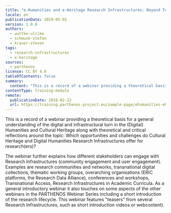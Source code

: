 ```yaml
---
title: "e-Humanities and e-Heritage Research Infrastructures: Beyond Tools"
locale: en
publicationDate: 2019-05-02
version: 1.0.0
authors:
  - wuttke-ulrike
  - schmunk-stefan
  - krauer-steven
tags:
  - research-infrastructures
  - e-heritage
sources:
  - parthenos
license: CC BY 4.0
tableOfContents: false
summary:
  content: "This is a record of a webinar providing a theoretical basis for a general understanding of the digital and infrastructural turn in the (Digital) Humanities and Cultural Heritage along with theoretical and critical reflections around the topic: Which opportunities and challenges do Cultural Heritage and Digital Humanities Research Infrastructures offer for research(ers)?"
contentType: training-module
remote:
  publicationDate: 2018-02-22
  url: https://training.parthenos-project.eu/sample-page/ehumanities-eheritage-webinar-series/webinar-beyond-tools/
---
```

This is a record of a webinar providing a theoretical basis for a general understanding of the digital and infrastructural turn in the (Digital) Humanities and Cultural Heritage along with theoretical and critical reflections around the topic: Which opportunities and challenges do Cultural Heritage and Digital Humanities Research Infrastructures offer for research(ers)?

The webinar further explains how different stakeholders can engage with Research Infrastructures (community engagement and user engagement). Examples are research communities and networks, transnational digital collections, thematic working groups, overarching organisations (ERIC platforms, the Research Data Alliance), conferences and workshops, Transnational Access, Research Infrastructures in Academic Curricula. As a general introductory webinar it also touches on some aspects of the other webinars in the PARTHENOS Webinar Series including a short introduction of the research lifecycle. This webinar features "teasers" from several Research Infrastructures, such as short introduction videos or webcontent).

